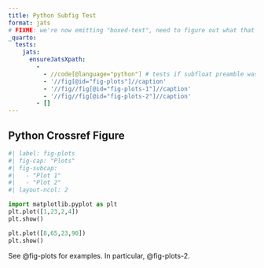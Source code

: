 ```yaml
---
title: Python Subfig Test
format: jats
# FIXME: we're now emitting "boxed-text", need to figure out what that's about.
_quarto:
  tests:
    jats:
      ensureJatsXpath:
        - 
          - //code[@language="python"] # tests if subfloat preamble was included
          - '//fig[@id="fig-plots"]//caption'
          - '//fig//fig[@id="fig-plots-1"]//caption'
          - '//fig//fig[@id="fig-plots-2"]//caption'
        - []
---
```


## Python Crossref Figure

```python
#| label: fig-plots
#| fig-cap: "Plots" 
#| fig-subcap:
#|   - "Plot 1"
#|   - "Plot 2" 
#| layout-ncol: 2

import matplotlib.pyplot as plt
plt.plot([1,23,2,4])
plt.show()

plt.plot([8,65,23,90])
plt.show()
```

See @fig-plots for examples. In particular, @fig-plots-2.